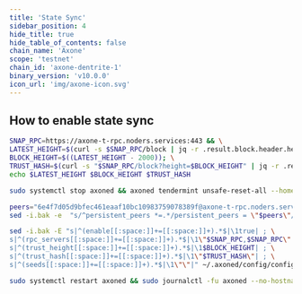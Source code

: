 ```yaml
---
title: 'State Sync'
sidebar_position: 4
hide_title: true
hide_table_of_contents: false
chain_name: 'Axone'
scope: 'testnet'
chain_id: 'axone-dentrite-1'
binary_version: 'v10.0.0'
icon_url: 'img/axone-icon.svg'
---
```



<PageTitle
  iconUrl="img/axone-icon.svg"
  title="Axone State Sync"
  chainId="axone-dentrite-1"
  version="v10.0.0"
/>

## How to enable state sync

```bash
SNAP_RPC=https://axone-t-rpc.noders.services:443 && \
LATEST_HEIGHT=$(curl -s $SNAP_RPC/block | jq -r .result.block.header.height); \
BLOCK_HEIGHT=$((LATEST_HEIGHT - 2000)); \
TRUST_HASH=$(curl -s "$SNAP_RPC/block?height=$BLOCK_HEIGHT" | jq -r .result.block_id.hash) && \
echo $LATEST_HEIGHT $BLOCK_HEIGHT $TRUST_HASH
```

```bash
sudo systemctl stop axoned && axoned tendermint unsafe-reset-all --home ~/.axoned --keep-addr-book
```

```bash
peers="6e4f7d05d9bfec461eaaf10bc10983759078389f@axone-t-rpc.noders.services:20056"
sed -i.bak -e  "s/^persistent_peers *=.*/persistent_peers = \"$peers\"/" ~/.axoned/config/config.toml
```

```bash
sed -i.bak -E "s|^(enable[[:space:]]+=[[:space:]]+).*$|\1true| ; \
s|^(rpc_servers[[:space:]]+=[[:space:]]+).*$|\1\"$SNAP_RPC,$SNAP_RPC\"| ; \
s|^(trust_height[[:space:]]+=[[:space:]]+).*$|\1$BLOCK_HEIGHT| ; \
s|^(trust_hash[[:space:]]+=[[:space:]]+).*$|\1\"$TRUST_HASH\"| ; \
s|^(seeds[[:space:]]+=[[:space:]]+).*$|\1\"\"|" ~/.axoned/config/config.toml
```

```bash
sudo systemctl restart axoned && sudo journalctl -fu axoned --no-hostname -o cat
```
